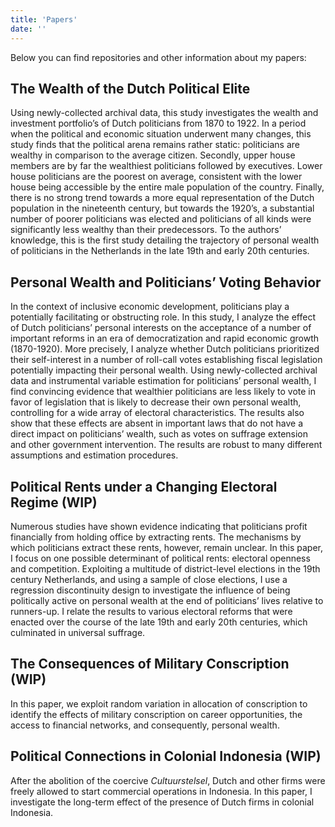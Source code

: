 ```yaml
---
title: 'Papers'
date: ''
---
```


Below you can find repositories and other information about my papers:

## The Wealth of the Dutch Political Elite

Using newly-collected archival data, this study investigates the wealth and investment portfolio's of Dutch politicians from 1870 to 1922. In a period when the political and economic situation underwent many changes, this study finds that the political arena remains rather static: politicians are wealthy in comparison to the average citizen. Secondly, upper house members are by far the wealthiest politicians followed by executives. Lower house politicians are the poorest on average, consistent with the lower house being accessible by the entire male population of the country. Finally, there is no strong trend towards a more equal representation of the Dutch population in the nineteenth century, but towards the 1920's, a substantial number of poorer politicians was elected and politicians of all kinds were significantly less wealthy than their predecessors. To the authors' knowledge, this is the first study detailing the trajectory of personal wealth of politicians in the Netherlands in the late 19th and early 20th centuries.

## Personal Wealth and Politicians' Voting Behavior

In the context of inclusive economic development, politicians play a potentially facilitating or obstructing role. In this study, I analyze the effect of Dutch politicians' personal interests on the acceptance of a number of important reforms in an era of democratization and rapid economic growth (1870-1920). More precisely, I analyze whether Dutch politicians prioritized their self-interest in a number of roll-call votes establishing fiscal legislation potentially impacting their personal wealth. Using newly-collected archival data and instrumental variable estimation for politicians' personal wealth, I find convincing evidence that wealthier politicians are less likely to vote in favor of legislation that is likely to decrease their own personal wealth, controlling for a wide array of electoral characteristics. The results also show that these effects are absent in important laws that do not have a direct impact on politicians' wealth, such as votes on suffrage extension and other government intervention. The results are robust to many different assumptions and estimation procedures. 

## Political Rents under a Changing Electoral Regime (WIP)

Numerous studies have shown evidence indicating that politicians profit financially from holding office by extracting rents. The mechanisms by which politicians extract these rents, however, remain unclear. In this paper, I focus on one possible determinant of political rents: electoral openness and competition. Exploiting a multitude of district-level elections in the 19th century Netherlands, and using a sample of close elections, I use a regression discontinuity design to investigate the influence of being politically active on personal wealth at the end of politicians' lives relative to runners-up. I relate the results to various electoral reforms that were enacted over the course of the late 19th and early 20th centuries, which culminated in universal suffrage. 

## The Consequences of Military Conscription (WIP)

In this paper, we exploit random variation in allocation of conscription to identify the effects of military conscription on career opportunities, the access to financial networks, and consequently, personal wealth. 

## Political Connections in Colonial Indonesia (WIP)

After the abolition of the coercive _Cultuurstelsel_, Dutch and other firms were freely allowed to start commercial operations in Indonesia. In this paper, I investigate the long-term effect of the presence of Dutch firms in colonial Indonesia.
